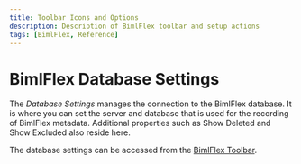 ```yaml
---
title: Toolbar Icons and Options
description: Description of BimlFlex toolbar and setup actions
tags: [BimlFlex, Reference]
---
```




# BimlFlex Database Settings

The *Database Settings* manages the connection to the BimlFlex database. It is where you can set the server and database that is used for the recording of BimlFlex metadata. Additional properties such as Show Deleted and Show Excluded also reside here.

The database settings can be accessed from the [BimlFlex Toolbar](./bimlflex-tour#bimlflex-toolbar).

<InclSettingsPane />
